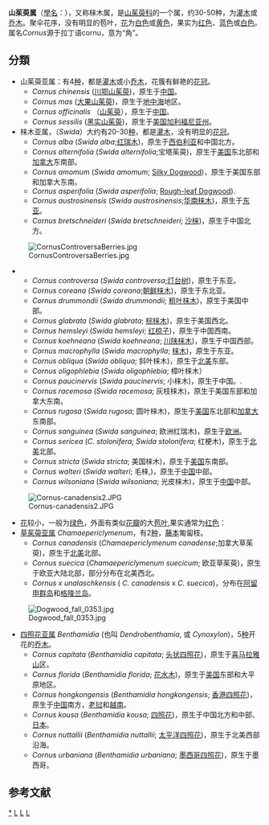 {{Automatic taxobox
| image = Bgbo cornus kousa var chinensis ies.jpg
| image_caption = ''[[Cornus_kousa|Cornus kousa]]'' var. ''chinensis''
| fossil_range = [[坎帕期|晚坎帕期]]–[[全新世|全新世]]，{{fossil range|73|0|ref=<ref name="Parfrey2011">{{cite journal|last1=Atkinson|first1=Brian A.|last2=Stockey|first2=Ruth A.|last3=Rothwell|first3=Gar W.|title=Cretaceous origin of dogwoods: an anatomically preserved ''Cornus'' (Cornaceae) fruit from the Campanian of Vancouver Island|journal=[[PeerJ|PeerJ]]|date=2016|volume=4|issue=|pages=e2808|doi=10.7717/peerj.2808|url=http://www.pnas.org/content/108/33/13624.abstract|pmid=28028474|pmc=5180587|access-date=2019-02-19|archive-date=2019-02-18|archive-url=https://web.archive.org/web/20190218060903/https://www.pnas.org/content/108/33/13624.abstract|dead-url=no}}</ref>}}
| taxon = Cornus
| authority = [[Carl_Linnaeus|L.]], 1753
| type_species = ''[[Cornus_mas|Cornus mas]]''
| type_species_authority = [[Carl_Linnaeus|L.]]
| subdivision_ranks = 亞屬
| subdivision =
*''Afrocrania''
*''Arctocrania''
*''Cornus''
*''Cynoxylon''
*''Discocrania''
*''Kraniopsis''
*''Mesomora''
*''Sinocornus''
*''Syncarpea''
*''Yinquania''
}}

'''山茱萸属'''（[[學名|學名]]：''{{lang|la|Cornus}}''），又称梾木属，是[[山茱萸科|山茱萸科]]的一个属，约30-50种，为[[灌木|灌木]]或[[乔木|乔木]]。聚伞花序，没有明显的苞叶，[[花|花]]为[[白色|白色]]或[[黄色|黄色]]，果实为[[红色|红色]]、[[蓝色|蓝色]]或[[白色|白色]]。属名''Cornus''源于拉丁语cornu，意为“角”。

==分類==
*山茱萸亚属：有4[[种|种]]，都是[[灌木|灌木]]或小[[乔木|乔木]]，花簇有鲜艳的[[花冠|花冠]]。 
**''Cornus chinensis'' ([[川鄂山茱萸|川鄂山茱萸]])，原生于[[中国|中国]]。
**''Cornus mas'' ([[大果山茱萸|大果山茱萸]])，原生于[[地中海|地中海]]地区。
**''Cornus officinalis'' （[[山茱萸|山茱萸]]），原生于[[中国|中国]]。 
**''Cornus sessilis'' ([[黑实山茱萸|黑实山茱萸]])，原生于[[美国|美国]][[加利福尼亚州|加利福尼亚州]]。
*梾木亚属，（''Swida''）大约有20-30[[种|种]]，都是[[灌木|灌木]]，没有明显的[[花冠|花冠]]。
**''Cornus alba'' (''Swida alba'';[[红瑞木|红瑞木]])，原生于[[西伯利亚|西伯利亚]]和中国北方。
**''Cornus alternifolia'' (''Swida alternifolia'';宝塔茱萸)，原生于[[美国|美国]]东北部和[[加拿大|加拿大]]东南部。
**''Cornus amomum'' (''Swida amomum''; [[Silky_Dogwood|Silky Dogwood]])，原生于美国东部和加拿大东南。
**''Cornus asperifolia'' (''Swida asperifolia''; [[Rough-leaf_Dogwood|Rough-leaf Dogwood]]).
**''Cornus austrosinensis'' (''Swida austrosinensis'';[[华南梾木|华南梾木]])，原生于[[东亚|东亚]]。
**''Cornus bretschneideri'' (''Swida bretschneideri''; [[沙梾|沙梾]])，原生于中国北方。
[[File:CornusControversaBerries.jpg|right]]
**''Cornus controversa'' (''Swida controversa'';[[灯台树|灯台树]])，原生于东亚。
**''Cornus coreana'' (''Swida coreana'';[[朝鲜梾木|朝鲜梾木]])，原生于东北亚。
**''Cornus drummondii'' (''Swida drummondii''; [[粗叶梾木|粗叶梾木]])，原生于美国中部。
**''Cornus glabrata'' (''Swida glabrata''; [[棕梾木|棕梾木]])，原生于美国西北。
**''Cornus hemsleyi'' (''Swida hemsleyi''; [[红椋子|红椋子]])，原生于中国西南。
**''Cornus koehneana'' (''Swida koehneana''; [[川陕梾木|川陕梾木]])，原生于中国西部。
**''Cornus macrophylla'' (''Swida macrophylla''; [[梾木|梾木]])，原生于东亚。
**''Cornus obliqua'' (''Swida obliqua''; 斜叶梾木)，原生于[[北美|北美]]东部。
**''Cornus oligophlebia'' (''Swida oligophlebia''; 樟叶梾木）
**''Cornus paucinervis'' (''Swida paucinervis''; 小梾木)，原生于中国。.
**''Cornus racemosa'' (''Swida racemosa''; 灰枝梾木)，原生于美国东部和加拿大东南。
**''Cornus rugosa'' (''Swida rugosa''; 圆叶梾木)，原生于[[美国|美国]]东北部和[[加拿大|加拿大]]东南部。
**''Cornus sanguinea'' (''Swida sanguinea''; 欧洲红瑞木)，原生于[[欧洲|欧洲]]。
**''Cornus sericea'' (''C. stolonifera; Swida stolonifera''; 红梗木)，原生于[[北美|北美]]北部。
**''Cornus stricta'' (''Swida stricta''; 美国梾木)，原生于[[美国|美国]]东南部。
**''Cornus walteri'' (''Swida walteri''; 毛梾,)，原生于[[中国|中国]]中部。
**''Cornus wilsoniana'' (''Swida wilsoniana''; 光皮梾木)，原生于[[中国|中国]]中部。

[[File:Cornus-canadensis2.JPG|thumb]]
*[[花|花]]较小，一般为[[绿色|绿色]]，外面有类似[[花瓣|花瓣]]的大[[苞叶|苞叶]],果实通常为[[红色|红色]]： 
*[[草茱萸亚属|草茱萸亚属]] ''Chamaepericlymenum''，有2[[种|种]]，[[藤本|藤本]]匍匐枝。
**''Cornus canadensis'' (''Chamaepericlymenum canadense'';加拿大草茱萸)，原生于[[北美|北美]]北部。
**''Cornus suecica'' (''Chamaepericlymenum suecicum''; 欧亚草茱萸)，原生于欧亚大陆北部，部分分布在北美西北。 
**''Cornus x unalaschkensis'' ( ''C. canadensis'' x ''C. suecica'')，分布在[[阿留申群岛|阿留申群岛]]和[[格陵兰岛|格陵兰岛]]。

[[File:Dogwood_fall_0353.jpg|thumb]]
*[[四照花亚属|四照花亚属]] ''Benthamidia'' (也叫 ''Dendrobenthamia'', 或 ''Cynoxylon'')，5[[种|种]]开花的[[乔木|乔木]]。
**''Cornus capitata'' (''Benthamidia capitata''; [[头状四照花|头状四照花]])，原生于[[喜马拉雅山|喜马拉雅山]]区。 
**''Cornus florida'' (''Benthamidia florida''; [[花水木|花水木]])，原生于[[美国|美国]]东部和大平原地区。
**''Cornus hongkongensis'' (''Benthamidia hongkongensis''; [[香港四照花|香港四照花]])，原生于[[中国|中国]]南方，[[老挝|老挝]]和[[越南|越南]]。 
**''Cornus kousa'' (''Benthamidia kousa''; [[四照花|四照花]])，原生于中国北方和中部、[[日本|日本]]。
**''Cornus nuttallii'' (''Benthamidia nuttallii''; [[太平洋四照花|太平洋四照花]])，原生于北美西部沿海。
**''Cornus urbaniana'' (''Benthamidia urbaniana''; [[墨西哥四照花|墨西哥四照花]])，原生于墨西哥。

==参考文献==
{{reflist}}

{{Taxonbar|from=Q159545}}

[[Category:_山茱萸属|*]]
[[Category:_山茱萸科|L]]
[[Category:_1753年描述的分类群|L]]
[[Category:_卡尔·林奈命名的生物分类|L]]